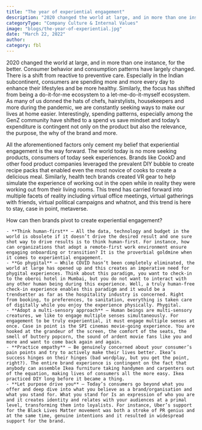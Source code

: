 ```yaml
---
title: "The year of experiential engagement"
description: "2020 changed the world at large, and in more than one instance, for the better."
categoryType: "Company Culture & Internal Values"
image: "blogs/the-year-of-experiential.jpg"
date: "March 22, 2022"
author:
category: fbl
---
```


2020 changed the world at large, and in more than one instance, for the better. Consumer behavior and consumption patterns have largely changed. There is a shift from reactive to preventive care. Especially in the Indian subcontinent, consumers are spending more and more every day to enhance their lifestyles and be more healthy. Similarly, the focus has shifted from being a do-it-for-me ecosystem to a let-me-do-it-myself ecosystem. As many of us donned the hats of chefs, hairstylists, housekeepers and more during the pandemic, we are constantly seeking ways to make our lives at home easier. Interestingly, spending patterns, especially among the GenZ community have shifted to a spend vs save mindset and today’s expenditure is contingent not only on the product but also the relevance, the purpose, the why of the brand and more.

All the aforementioned factors only cement my belief that experiential engagement is the way forward. The world today is no more seeking products, consumers of today seek experiences. Brands like CookD and other food product companies leveraged the prevalent DIY bubble to create recipe packs that enabled even the most novice of cooks to create a delicious meal. Similarly, health tech brands created VR gear to help simulate the experience of working out in the open while in reality they were working out from their living rooms. This trend has carried forward into multiple facets of reality including virtual office meetings, virtual gatherings with friends, virtual political campaigns and whatnot, and this trend is here to stay, case in point, metaverse.

How can then brands pivot to create experiential engagement?

    - **Think human-first** – All the data, technology and budget in the world is obsolete if it doesn’t drive the desired result and one sure shot way to drive results is to think human-first. For instance, how can organizations that adopt a remote-first work environment ensure engaging onboarding or transition? It is the proverbial goldmine when it comes to experiential engagement.
    - **Go phygital** – While COVID hasn’t been completely eliminated, the world at large has opened up and this creates an imperative need for phygital experiences. Think about this paradigm, you want to check-in to the oberoi hotel in Mumbai, but you do not want to interact with any other human being during this experience. Well, a truly human-free check-in experience enables this paradigm and it would be a trendsetter as far as the hospitality industry is concerned. Right from booking, to preferences, to sanitation, everything is taken care of digitally while you enjoy the experience physically. Phygital.
    - **Adopt a multi-sensory approach** – Human beings are multi-sensory creatures, we like to engage multiple senses simultaneously. For engagement to be truly experiential, it must engage multiple senses at once. Case in point is the SPI cinemas movie-going experience. You are hooked at the grandeur of the screen, the comfort of the seats, the smell of buttery popcorn, the sound of ardent movie fans like you and more and want to come back again and again.
    - **Practice empathy** – Be genuinely concerned about your consumer’s pain points and try to actively make their lives better. Ikea’s success hinges on their hinges (bad wordplay, but you get the point, right?). The entire brand experience is contingent on the fact that anybody can assemble Ikea furniture taking handymen and carpenters out of the equation, making lives of consumers all the more easy. Ikea practiced DIY long before it became a thing.
    - **Let purpose drive you** – Today’s consumers go beyond what you offer and deep dive into what you believe as a brand/organisation and what you stand for. What you stand for Is an expression of who you are and it creates identity and relates with your audiences at a primal level, transforming them into loyalists. For instance, Uber’s support for the Black Lives Matter movement was both a stroke of PR genius and at the same time, genuine intentions and it resulted in widespread support for the brand.
